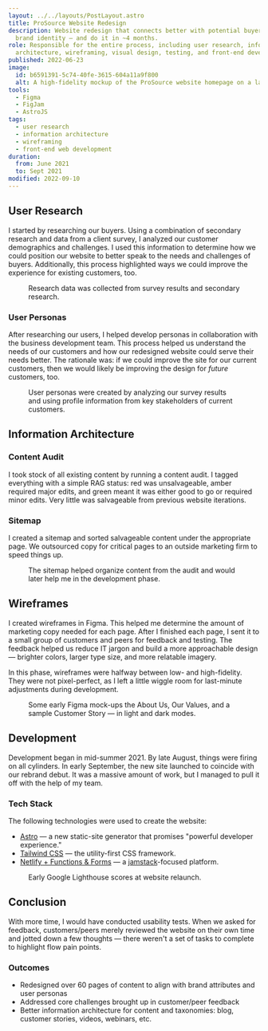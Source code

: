 ```yaml
---
layout: ../../layouts/PostLayout.astro
title: ProSource Website Redesign
description: Website redesign that connects better with potential buyers and matches new
  brand identity — and do it in ~4 months.
role: Responsible for the entire process, including user research, information
  architecture, wireframing, visual design, testing, and front-end development.
published: 2022-06-23
image:
  id: b6591391-5c74-40fe-3615-604a11a9f800
  alt: A high-fidelity mockup of the ProSource website homepage on a laptop.
tools:
  - Figma
  - FigJam
  - AstroJS
tags:
  - user research
  - information architecture
  - wireframing
  - front-end web development
duration:
  from: June 2021
  to: Sept 2021
modified: 2022-09-10
---
```



## User Research

I started by researching our buyers. Using a combination of secondary research and data from a client survey, I analyzed our customer demographics and challenges. I used this information to determine how we could position our website to better speak to the needs and challenges of buyers. Additionally, this process highlighted ways we could improve the experience for existing customers, too.

<Figure
	image={{
		id: '132d8dcd-8c0b-4b74-5d7c-d662c6ae5d00',
		alt: 'A slide showcasing user research. The primary question reads: Who care the current ProSource customers and how can we use this information to empathize with potential buyers? Underneath, there are 4 columns, each with a heading and paragraph. The column reads: Primarily healthcare or healthcare-adjacent, We found that over 50% of the customer base was in the healthcare industry or a healthcare-adjacent field. The second column reads: Key stakeholders were predominantly women, Many of the surveyed stakeholders were office/practice managers or CFOs, and were predominantly women. The third column reads: Based in Central FL despite nationwide message, Despite nationwide messaging/positioning, the overwhelming majority of customers were based in Orlando, FL. The fourth and final column reads: Became a client because they were unhappy, Surveyed customers became ProSource customers because they were unhappy or underserved from their previous provider.',
	}}
	figClasses="full-bleed border"
>
	Research data was collected from survey results and secondary research.
</Figure>

### User Personas

After researching our users, I helped develop personas in collaboration with the business development team. This process helped us understand the needs of our customers and how our redesigned website could serve their needs better. The rationale was: if we could improve the site for our current customers, then we would likely be improving the design for _future_ customers, too.

<Figure
	image={{
		id: '4b74cbad-44c8-48f8-d8f5-5c5835af1900',
		alt: 'A slide showcasing user personas. There are two profiles with 4 columns under each with the following category titles: Description, Goals, Challenges, and Demographics. The first persona is for Mindy, the Office Manager. Description – Manages a medical practice on behalf of a doctor or doctors. Goals – 1) Keep the doctors happy. 2) Ensure employees are productive. 3) Keep costs low. Challenges – 1) Ensuring smooth office operations 2) HIPAA compliance 3) Limited authority to approve changes. Demographics – Age, 42; Income, $70–90K; Education, AA or BA/BS. The second persona is for Sally, the CFO. Description – Financial operations for a multi-location, physician-owned medical practice. Goals – 1) Minimize expense 2) Maximize value of consumed services 3) Care for CapEx projects. Challenges – 1) Increased spend on CapEx 2) Emerging virtual health technologies 3) High expense for low-perceived value. Demographics – Age, 35; Income, $100K+; Education, BS/BA or MBA.',
	}}
	figClasses="full-bleed border"
>
	User personas were created by analyzing our survey results and using profile information from key
	stakeholders of current customers.
</Figure>

## Information Architecture

### Content Audit

I took stock of all existing content by running a content audit. I tagged everything with a simple RAG status: red was unsalvageable, amber required major edits, and green meant it was either good to go or required minor edits. Very little was salvageable from previous website iterations.

### Sitemap

I created a sitemap and sorted salvageable content under the appropriate page. We outsourced copy for critical pages to an outside marketing firm to speed things up.

<Figure
	image={{
		id: 'f68a8c80-b683-4051-07fe-1618a19b5400',
		alt: "A slide showcasing the sitemap. There are four columns, each with a heading and bullet points underneath representing links or webpages. The first column heading is Primary navigation. Under it: Homepage; About Us (mega-menu) with sub-bullets: About Us (page), Our Team (link to section), Our Values, Our Partners, Careers, and News/Updates; Our Services; Industries with a sub-bullet: Healthcare, Finance, Engineering, Manufacturing; Resources (mega-menu) with sub-bullets: Resources (page), Customer Stories, Blog, Guides and eBooks, and Webinars (Ask a Pro); Contact Us; CTA: Let's Chat. The second column heading is Footer navigation. Under it: Services (links to page sections) with sub-bullets: Outsourced IT, IT Augmentation, Cyber Security, Cloud Services, Voice Services, and IT Projects/IT Consulting; Industries with sub-bullets: Healthcare, Engineering, Finance, and Manufacturing; Resources with sub-bullets: Blog, Customer Stories, Guides & eBooks, and Webinars. The third column heading is Footer navigation (cont.). Under it: Support with sub-bullets: Contact Us, Cloud Password Reset, TR Onboarding Form, 2FA Enrollment, Sitemap; Company with sub-bullets: About Us, Careers, News & Updates, Our Partners, Terms & Conditions with sub-bullets: MSA, Hosted Services, Managed IT Services, Voice Services; and Privacy Policy. The fourth, and final, column heading is Taxonomies. Under it: News & Updates with sub-bullets: Press Release, Employee Spotlight, Partner Spotlight, Service Update; Blog with sub-bullets: Cloud, Cyber Security, Data Management, (Managed) IT, and vCIO strategies; Customer Stories (Case Studies) with sub-bullets: Healthcare, Engineering, Finance, and Manufacturing; and Guides & eBooks with sub-bullets: Cloud, Cyber Security, and (Managed) IT.",
	}}
	figClasses="full-bleed border"
>
	The sitemap helped organize content from the audit and would later help me in the development
	phase.
</Figure>

## Wireframes

I created wireframes in Figma. This helped me determine the amount of marketing copy needed for each page. After I finished each page, I sent it to a small group of customers and peers for feedback and testing. The feedback helped us reduce IT jargon and build a more approachable design — brighter colors, larger type size, and more relatable imagery.

In this phase, wireframes were halfway between low- and high-fidelity. They were not pixel-perfect, as I left a little wiggle room for last-minute adjustments during development.

<Figure
	image={{
		id: 'ca2f3ff7-fe81-4dfa-2f31-8ea4c8f41100',
		alt: 'Wireframe mock-ups designed in Figma. The wireframes featured are an about page, values page, and a sample customer story (case study).',
	}}
	figClasses="full-bleed"
	aspectRatio={4 / 3}
>
	Some early Figma mock-ups the About Us, Our Values, and a sample Customer Story — in light and
	dark modes.
</Figure>

## Development

Development began in mid-summer 2021. By late August, things were firing on all cylinders. In early September, the new site launched to coincide with our rebrand debut. It was a massive amount of work, but I managed to pull it off with the help of my team.

### Tech Stack

The following technologies were used to create the website:

- [Astro](https://astro.build/) — a new static-site generator that promises "powerful developer experience."
- [Tailwind CSS](https://tailwindcss.com/) — the utility-first CSS framework.
- [Netlify + Functions & Forms](https://www.netlify.com/) — a [jamstack](https://jamstack.org/what-is-jamstack/)-focused platform.

<Figure
	image={{
		id: '37d2129d-6e05-4165-1afd-3fe02e784a00',
		alt: 'The Google Lighthouse scores for www.getprosource.com. The Performance score is 97/100, the Accessibility score is 100/100, the Best Practices score is 100/100, and the SEO score is 100/100.',
	}}
	figClasses="full-bleed"
>
	Early Google Lighthouse scores at website relaunch.
</Figure>

## Conclusion

With more time, I would have conducted usability tests. When we asked for feedback, customers/peers merely reviewed the website on their own time and jotted down a few thoughts — there weren't a set of tasks to complete to highlight flow pain points.

### Outcomes

- Redesigned over 60 pages of content to align with brand attributes and user personas
- Addressed core challenges brought up in customer/peer feedback
- Better information architecture for content and taxonomies: blog, customer stories, videos, webinars, etc.
